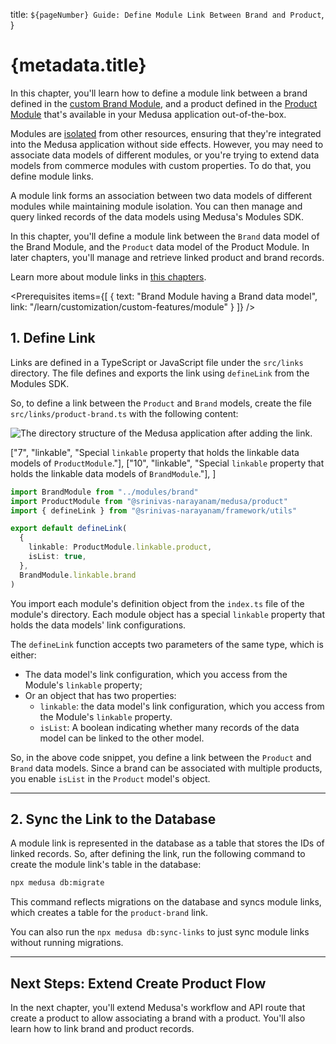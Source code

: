 
  title: `${pageNumber} Guide: Define Module Link Between Brand and Product`,
}

# {metadata.title}

In this chapter, you'll learn how to define a module link between a brand defined in the [custom Brand Module](../../custom-features/module/page.mdx), and a product defined in the [Product Module](!resources!/commerce-modules/product) that's available in your Medusa application out-of-the-box.

Modules are [isolated](../../../fundamentals/modules/isolation/page.mdx) from other resources, ensuring that they're integrated into the Medusa application without side effects. However, you may need to associate data models of different modules, or you're trying to extend data models from commerce modules with custom properties. To do that, you define module links.

A module link forms an association between two data models of different modules while maintaining module isolation. You can then manage and query linked records of the data models using Medusa's Modules SDK.

In this chapter, you'll define a module link between the `Brand` data model of the Brand Module, and the `Product` data model of the Product Module. In later chapters, you'll manage and retrieve linked product and brand records.

<Note>

Learn more about module links in [this chapters](../../../fundamentals/module-links/page.mdx).

</Note>

<Prerequisites
  items={[
    {
      text: "Brand Module having a Brand data model",
      link: "/learn/customization/custom-features/module"
    }
  ]}
/>

## 1. Define Link

Links are defined in a TypeScript or JavaScript file under the `src/links` directory. The file defines and exports the link using `defineLink` from the Modules SDK.

So, to define a link between the `Product` and `Brand` models, create the file `src/links/product-brand.ts` with the following content:

![The directory structure of the Medusa application after adding the link.](https://res.cloudinary.com/dza7lstvk/image/upload/v1733329897/Medusa%20Book/brands-link-dir-overview_t1rhlp.jpg)

  ["7", "linkable", "Special `linkable` property that holds the linkable data models of `ProductModule`."],
  ["10", "linkable", "Special `linkable` property that holds the linkable data models of `BrandModule`."],
]

```ts title="src/links/product-brand.ts" highlights={highlights}
import BrandModule from "../modules/brand"
import ProductModule from "@srinivas-narayanam/medusa/product"
import { defineLink } from "@srinivas-narayanam/framework/utils"

export default defineLink(
  {
    linkable: ProductModule.linkable.product,
    isList: true,
  },
  BrandModule.linkable.brand
)
```

You import each module's definition object from the `index.ts` file of the module's directory. Each module object has a special `linkable` property that holds the data models' link configurations.

The `defineLink` function accepts two parameters of the same type, which is either:

- The data model's link configuration, which you access from the Module's `linkable` property;
- Or an object that has two properties:
    - `linkable`: the data model's link configuration, which you access from the Module's `linkable` property.
    - `isList`: A boolean indicating whether many records of the data model can be linked to the other model.

So, in the above code snippet, you define a link between the `Product` and `Brand` data models. Since a brand can be associated with multiple products, you enable `isList` in the `Product` model's object.

---

## 2. Sync the Link to the Database

A module link is represented in the database as a table that stores the IDs of linked records. So, after defining the link, run the following command to create the module link's table in the database:

```bash
npx medusa db:migrate
```

This command reflects migrations on the database and syncs module links, which creates a table for the `product-brand` link.

<Note title="Tip">

You can also run the `npx medusa db:sync-links` to just sync module links without running migrations.

</Note>

---

## Next Steps: Extend Create Product Flow

In the next chapter, you'll extend Medusa's workflow and API route that create a product to allow associating a brand with a product. You'll also learn how to link brand and product records.
